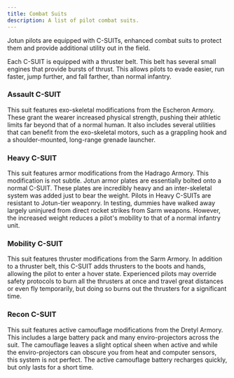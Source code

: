 ```yaml
---
title: Combat Suits
description: A list of pilot combat suits.
---
```



Jotun pilots are equipped with C-SUITs, enhanced combat suits to protect them and provide additional utility out in the field.

<Aside>
  Each C-SUIT is equipped with a thruster belt. This belt has several small engines that provide bursts of thrust. This
  allows pilots to evade easier, run faster, jump further, and fall farther, than normal infantry.
</Aside>

### Assault C-SUIT

This suit features exo-skeletal modifications from the Escheron Armory. These grant the wearer increased physical strength, pushing their athletic limits far beyond that of a normal human. It also includes several utilities that can benefit from the exo-skeletal motors, such as a grappling hook and a shoulder-mounted, long-range grenade launcher.

### Heavy C-SUIT

This suit features armor modifications from the Hadrago Armory. This modification is not subtle. Jotun armor plates are essentially bolted onto a normal C-SUIT. These plates are incredibly heavy and an inter-skeletal system was added just to bear the weight. Pilots in Heavy C-SUITs are resistant to Jotun-tier weaponry. In testing, dummies have walked away largely uninjured from direct rocket strikes from Sarm weapons. However, the increased weight reduces a pilot's mobility to that of a normal infantry unit.

### Mobility C-SUIT

This suit features thruster modifications from the Sarm Armory. In addition to a thruster belt, this C-SUIT adds thrusters to the boots and hands, allowing the pilot to enter a hover state. Experienced pilots may override safety protocols to burn all the thrusters at once and travel great distances or even fly temporarily, but doing so burns out the thrusters for a significant time.

### Recon C-SUIT

This suit features active camouflage modifications from the Dretyl Armory. This includes a large battery pack and many enviro-projectors across the suit. The camouflage leaves a slight optical sheen when active and while the enviro-projectors can obscure you from heat and computer sensors, this system is not perfect. The active camouflage battery recharges quickly, but only lasts for a short time.
